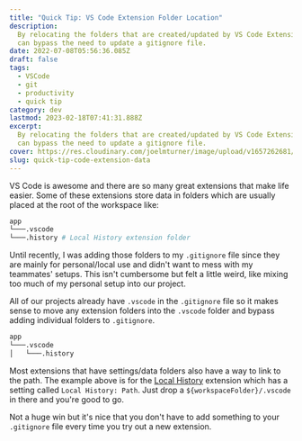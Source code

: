 ```yaml
---
title: "Quick Tip: VS Code Extension Folder Location"
description:
  By relocating the folders that are created/updated by VS Code Extensions we
  can bypass the need to update a gitignore file.
date: 2022-07-08T05:56:36.085Z
draft: false
tags:
  - VSCode
  - git
  - productivity
  - quick tip
category: dev
lastmod: 2023-02-18T07:41:31.888Z
excerpt:
  By relocating the folders that are created/updated by VS Code Extensions we
  can bypass the need to update a gitignore file.
cover: https://res.cloudinary.com/joelmturner/image/upload/v1657262681/Posts/vs_code_extension_folder_location
slug: quick-tip-code-extension-data
---
```


VS Code is awesome and there are so many great extensions that make life easier. Some of these extensions store data in folders which are usually placed at the root of the workspace like:

```bash
app
└───.vscode
└───.history # Local History extension folder
```

Until recently, I was adding those folders to my `.gitignore` file since they are mainly for personal/local use and didn't want to mess with my teammates' setups. This isn't cumbersome but felt a little weird, like mixing too much of my personal setup into our project.

All of our projects already have `.vscode` in the `.gitignore` file so it makes sense to move any extension folders into the `.vscode` folder and bypass adding individual folders to `.gitignore`.

```bash
app
└───.vscode
│   └───.history
```

Most extensions that have settings/data folders also have a way to link to the path. The example above is for the [Local History](https://marketplace.visualstudio.com/items?itemName=xyz.local-history) extension which has a setting called `Local History: Path`. Just drop a `${workspaceFolder}/.vscode` in there and you're good to go.

Not a huge win but it's nice that you don't have to add something to your `.gitignore` file every time you try out a new extension.
